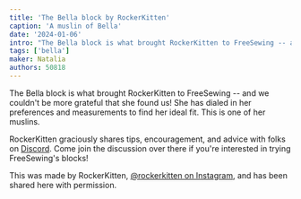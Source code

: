 ```yaml
---
title: 'The Bella block by RockerKitten'
caption: 'A muslin of Bella'
date: '2024-01-06'
intro: "The Bella block is what brought RockerKitten to FreeSewing -- and we couldn't be more grateful that she found us!"
tags: ['bella']
maker: Natalia
authors: 50818
---
```


<!-- truncate -->

The Bella block is what brought RockerKitten to FreeSewing -- and we couldn't be more grateful that she found us! She has dialed in her preferences and measurements to find her ideal fit. This is one of her muslins.

RockerKitten graciously shares tips, encouragement, and advice with folks on [Discord](https://discord.freesewing.org/). Come join the discussion over there if you're interested in trying FreeSewing's blocks!

This was made by RockerKitten, [@rockerkitten on Instagram](https://www.instagram.com/rockerkitten/), and has been shared here with permission.
